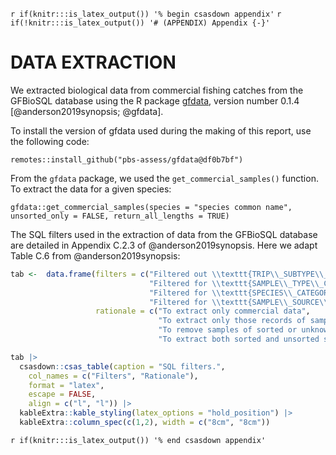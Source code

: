 <!-- The following code should appear at the beginning of the first appendix.
(if you have one)
After that, all subsequent sections will be turned into appendices. -->

`r if(knitr:::is_latex_output()) '% begin csasdown appendix'`
`r if(!knitr:::is_latex_output()) '# (APPENDIX) Appendix {-}'`

\clearpage

# DATA EXTRACTION {#app:data-extract}

We extracted biological data from commercial fishing catches from the GFBioSQL database using the R package [gfdata](https://github.com/pbs-assess/gfdata), version number 0.1.4 [@anderson2019synopsis; @gfdata].  
  
To install the version of gfdata used during the making of this report, use the following code:

`remotes::install_github("pbs-assess/gfdata@df0b7bf")`

From the `gfdata` package, we used the `get_commercial_samples()` function.
To extract the data for a given species:

`gfdata::get_commercial_samples(species = "species common name", unsorted_only = FALSE, return_all_lengths = TRUE)`

The SQL filters used in the extraction of data from the GFBioSQL database are detailed in Appendix C.2.3 of @anderson2019synopsis.
Here we adapt Table C.6 from @anderson2019synopsis:

```r
tab <-  data.frame(filters = c("Filtered out \\texttt{TRIP\\_SUBTYPE\\_CODE} \\texttt{2, 3} (research trips)",
                               "Filtered for \\texttt{SAMPLE\\_TYPE\\_CODE} \\texttt{1, 2, 6, 7, 8} (random or total)",
                               "Filtered for \\texttt{SPECIES\\_CATEGORY\\_CODE} \\texttt{NULL, 0, 1, 3, 4, 5, 6, 7}",
                               "Filtered for \\texttt{SAMPLE\\_SOURCE\\_CODE} \\texttt{NULL, 1, 2, 3}"),
                   rationale = c("To extract only commercial data",
                                 "To extract only those records of sample type 'random' or 'total'",
                                 "To remove samples of sorted or unknown criteria",
                                 "To extract both sorted and unsorted samples for later filtration for desired analysis (removed stomach contents samples)"))

tab |>
  csasdown::csas_table(caption = "SQL filters.",
    col_names = c("Filters", "Rationale"),
    format = "latex",
    escape = FALSE,
    align = c("l", "l")) |>
  kableExtra::kable_styling(latex_options = "hold_position") |>
  kableExtra::column_spec(c(1,2), width = c("8cm", "8cm"))
```

`r if(knitr:::is_latex_output()) '% end csasdown appendix'`
